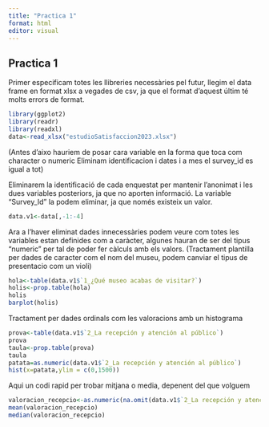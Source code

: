```yaml
---
title: "Practica 1"
format: html
editor: visual
---
```


## Practica 1
Primer especificam totes les llibreries necessàries pel futur, llegim el data frame en format xlsx a vegades de csv, ja que el format d'aquest últim té molts errors de format.
```r
library(ggplot2)
library(readr)
library(readxl)
data<-read_xlsx("estudioSatisfaccion2023.xlsx")

```
(Antes d'aixo hauriem de posar cara variable en la forma que toca com character o numeric Eliminam identificacion i dates i a mes el survey_id es igual a tot)

Eliminarem la identificació de cada enquestat per mantenir l'anonimat i les dues variables posteriors, ja que no aporten informació. La variable "Survey_Id" la podem eliminar, ja que només existeix un valor.
```r
data.v1<-data[,-1:-4]
```

Ara a l'haver eliminat dades innecessàries podem veure com totes les variables estan definides com a caràcter, algunes hauran de ser del tipus "numeric" per tal de poder fer càlculs amb els valors.
(Tractament plantilla per dades de caracter com el nom del museu, podem canviar el tipus de presentacio com un violi)

```r
hola<-table(data.v1$`1_¿Qué museo acabas de visitar?`)
holis<-prop.table(hola)
holis
barplot(holis)
```

Tractament per dades ordinals com les valoracions amb un histograma

```r
prova<-table(data.v1$`2_La recepción y atención al público`)
prova
taula<-prop.table(prova)
taula
patata=as.numeric(data.v1$`2_La recepción y atención al público`)
hist(x=patata,ylim = c(0,1500))
```
Aqui un codi rapid per trobar mitjana o media, depenent del que volguem
```r
valoracion_recepcio<-as.numeric(na.omit(data.v1$`2_La recepción y atención al público`))
mean(valoracion_recepcio)
median(valoracion_recepcio)
```
